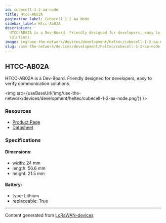 ```yaml
---
id: cubecell-1-2-aa-node
title: Htcc-Ab02A
pagination_label: Cubecell 1 2 Aa Node
sidebar_label: Htcc-Ab02A
description:
  HTCC-AB02A is a Dev-Board. Friendly designed for developers, easy to verify communication
  solutions.
image: img/use-the-network/devices/development/heltec/cubecell-1-2-aa-node.png
slug: /use-the-network/devices/development/heltec/cubecell-1-2-aa-node
---
```



## HTCC-AB02A

HTCC-AB02A is a Dev-Board. Friendly designed for developers, easy to verify communication solutions.

<img src={useBaseUrl('img/use-the-network/devices/development/heltec/cubecell-1-2-aa-node.png')} />

### Resources

- [Product Page](https://heltec.org/project/htcc-ab02a/)
- [Datasheet](https://heltec.org/project/htcc-ab02a/#1552557147424-7f1ec-5c652144-e1d6dfc1-348c)

### Specifications

#### Dimensions:

- width: 24 mm
- length: 56.6 mm
- height: 21.5 mm

#### Battery:

- type: Lithium
- replaceable: True

---

Content generated from [LoRaWAN-devices](https://github.com/TheThingsNetwork/lorawan-devices)
